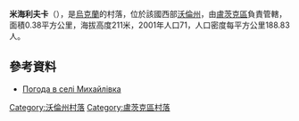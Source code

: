 {{coord|50|49|8|N|24|59|45|E|scale:30000|display=title}}

'''米海利夫卡'''（{{lang-uk|Михайлівка}}），是[[烏克蘭|烏克蘭]]的村落，位於該國西部[[沃倫州|沃倫州]]，由[[盧茨克區|盧茨克區]]負責管轄，面積0.38平方公里，海拔高度211米，2001年人口71，人口密度每平方公里188.83人。

==參考資料==
* [http://weather.in.ua/ua/volynskaja/15931 Погода в селі Михайлівка] {{Wayback|url=http://weather.in.ua/ua/volynskaja/15931 |date=20161108133746 }}

[[Category:沃倫州村落|Category:沃倫州村落]]
[[Category:盧茨克區村落|Category:盧茨克區村落]]


{{Volyn-geo-stub}}